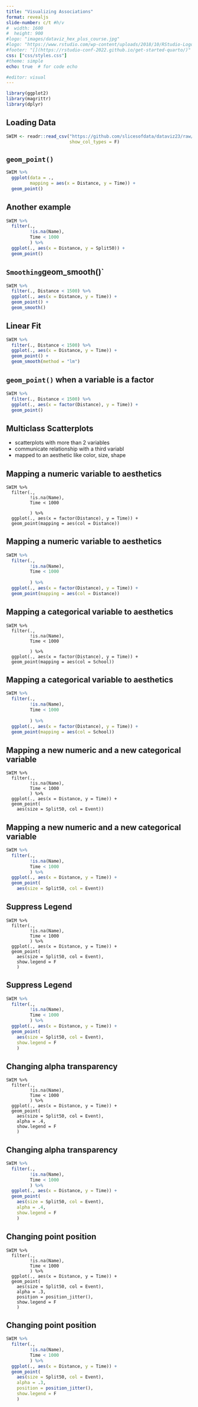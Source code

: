 ```yaml
---
title: "Visualizing Associations"
format: revealjs
slide-number: c/t #h/v
#  width: 1600
#  height: 900
#logo: "images/dataviz_hex_plus_course.jpg"
#logo: "https://www.rstudio.com/wp-content/uploads/2018/10/RStudio-Logo-Flat.png"
#footer: "[](https://rstudio-conf-2022.github.io/get-started-quarto/)"
css: ["css/styles.css"]
#theme: simple
echo: true  # for code echo

#editor: visual
---
```



```r
library(ggplot2)
library(magrittr)
library(dplyr)
```


## Loading Data

```r
SWIM <- readr::read_csv("https://github.com/slicesofdata/dataviz23/raw/main/data/swim/cleaned-2023-CMS-Invite.csv", 
                        show_col_types = F)
```

## `geom_point()`

```r
SWIM %>%
  ggplot(data = ., 
         mapping = aes(x = Distance, y = Time)) +
  geom_point()
```

## Another example

```r
SWIM %>%
  filter(., 
         !is.na(Name),
         Time < 1000
         ) %>%
  ggplot(., aes(x = Distance, y = Split50)) +
  geom_point()
```

## `Smoothing`geom_smooth()`

```r
SWIM %>%
  filter(., Distance < 1500) %>%
  ggplot(., aes(x = Distance, y = Time)) +
  geom_point() +
  geom_smooth()
```


## Linear Fit

```r
SWIM %>%
  filter(., Distance < 1500) %>%
  ggplot(., aes(x = Distance, y = Time)) +
  geom_point() +
  geom_smooth(method = "lm")
```


## `geom_point()` when a variable is a factor

```r
SWIM %>%
  filter(., Distance < 1500) %>%
  ggplot(., aes(x = factor(Distance), y = Time)) +
  geom_point()
```


## Multiclass Scatterplots

- scatterplots with more than 2 variables
- communicate relationship with a third variabl
- mapped to an aesthetic like color, size, shape


## Mapping a numeric variable to aesthetics

```
SWIM %>%
  filter(., 
         !is.na(Name),
         Time < 1000
         
         ) %>%
  ggplot(., aes(x = factor(Distance), y = Time)) +
  geom_point(mapping = aes(col = Distance))
```

## Mapping a numeric variable to aesthetics

```r
SWIM %>%
  filter(., 
         !is.na(Name),
         Time < 1000
         
         ) %>%
  ggplot(., aes(x = factor(Distance), y = Time)) +
  geom_point(mapping = aes(col = Distance))
```

## Mapping a categorical variable to aesthetics

```
SWIM %>%
  filter(., 
         !is.na(Name),
         Time < 1000
         
         ) %>%
  ggplot(., aes(x = factor(Distance), y = Time)) +
  geom_point(mapping = aes(col = School))
```

## Mapping a categorical variable to aesthetics

```r
SWIM %>%
  filter(., 
         !is.na(Name),
         Time < 1000
         
         ) %>%
  ggplot(., aes(x = factor(Distance), y = Time)) +
  geom_point(mapping = aes(col = School))
```

## Mapping a new numeric and a new categorical variable

```
SWIM %>%
  filter(., 
         !is.na(Name),
         Time < 1000
         ) %>%
  ggplot(., aes(x = Distance, y = Time)) +
  geom_point(
    aes(size = Split50, col = Event))
```

## Mapping a new numeric and a new categorical variable

```r
SWIM %>%
  filter(., 
         !is.na(Name),
         Time < 1000
         ) %>%
  ggplot(., aes(x = Distance, y = Time)) +
  geom_point(
    aes(size = Split50, col = Event))
```



## Suppress Legend

```
SWIM %>%
  filter(., 
         !is.na(Name),
         Time < 1000
         ) %>%
  ggplot(., aes(x = Distance, y = Time)) +
  geom_point(
    aes(size = Split50, col = Event),
    show.legend = F
    )
```

## Suppress Legend

```r
SWIM %>%
  filter(., 
         !is.na(Name),
         Time < 1000
         ) %>%
  ggplot(., aes(x = Distance, y = Time)) +
  geom_point(
    aes(size = Split50, col = Event),
    show.legend = F
    )
```



## Changing alpha transparency

```
SWIM %>%
  filter(., 
         !is.na(Name),
         Time < 1000
         ) %>%
  ggplot(., aes(x = Distance, y = Time)) +
  geom_point(
    aes(size = Split50, col = Event),
    alpha = .4,
    show.legend = F
    )
```

## Changing alpha transparency

```r
SWIM %>%
  filter(., 
         !is.na(Name),
         Time < 1000
         ) %>%
  ggplot(., aes(x = Distance, y = Time)) +
  geom_point(
    aes(size = Split50, col = Event),
    alpha = .4,
    show.legend = F
    )
```


## Changing point position

```
SWIM %>%
  filter(., 
         !is.na(Name),
         Time < 1000
         ) %>%
  ggplot(., aes(x = Distance, y = Time)) +
  geom_point(
    aes(size = Split50, col = Event),
    alpha = .3,
    position = position_jitter(),
    show.legend = F
    )
```

## Changing point position

```r
SWIM %>%
  filter(., 
         !is.na(Name),
         Time < 1000
         ) %>%
  ggplot(., aes(x = Distance, y = Time)) +
  geom_point(
    aes(size = Split50, col = Event),
    alpha = .3,
    position = position_jitter(),
    show.legend = F
    )
```
